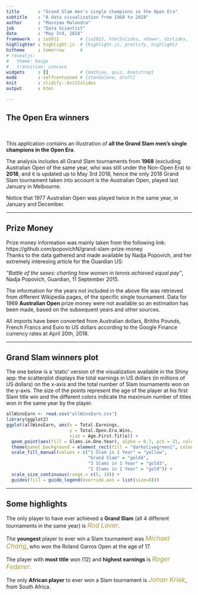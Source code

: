 ```yaml
---
title       : "Grand Slam men's single champions in the Open Era"
subtitle    : "A data visualization from 1968 to 2018"
author      : "Massimo Malandra"
job         : "Data Scientist"
date        : "May 3rd, 2018"
framework   : io2012        # {io2012, html5slides, shower, dzslides, ...}
highlighter : highlight.js  # {highlight.js, prettify, highlight}
hitheme     : tomorrow      # 
# revealjs:
#   theme: beige
#   transition: concave
widgets     : []            # {mathjax, quiz, bootstrap}
mode        : selfcontained # {standalone, draft}
knit        : slidify::knit2slides
output      : html

---
```


<style>

slides > slide {
    background: #F5FFFA;
}

.title-slide {
  background-color: #A2CD5A;
}

.title-slide hgroup > h1, 
.title-slide hgroup > h2 {
  color: #FFFFFF ;
}

em {
  font-style: italic
}

strong {
  font-weight: bold;
}

bigger {
  font-size: 125%;
  font-style: italic;
  color: #AA9A39;
   }

</style>


## The Open Era winners
<br/>

This application contains an illustration of <strong>all the Grand Slam men's single champions in the Open Era</strong>.
<br/>

The analysis includes all Grand Slam tournaments from <b>1968</b> (excluding Australian Open of the same year, who was still under the Non-Open Era) to <b>2018</b>, and it is updated up to May 3rd 2018, hence the only 2018 Grand Slam tournament taken into account is the Australian Open, played last January in Melbourne.
<br/>

Notice that 1977 Australian Open was played twice in the same year, in January and December.

---

## Prize Money

Prize money information was mainly taken from the following link:
<br/>
https://github.com/popovichN/grand-slam-prize-money
<br/>
Thanks to the data gathered and made available by Nadja Popovich, and her extremely interesing article for the Guardian US:
<br/>

<em>"Battle of the sexes: charting how women in tennis achieved equal pay"</em>, Nadja Popovich, Guardian, 11 September 2015.
<br/>

The information for the years not included in the above file was retrieved from different Wikipedia pages, of the specific single tournament.
Data for 1969 <b>Australian Open</b> prize money were not available so an estimation has been made, based on the subsequent years and other sources.
<br/>

All imports have been converted from Australian dollars, Britihs Pounds, French Francs and Euro to US dollars according to the Google Finance currency rates at April 20th, 2018.

---

## Grand Slam winners plot

The one below is a 'static' version of the visualization available in the Shiny app: the scatterplot displays the total earnings in US dollars (in millions of US dollars) on the x-axis and the total number of Slam tournaments won on the y-axis. The size of the points represent the age of the player at his first Slam title win and the different colors indicate the maximum number of titles won in the same year by the player.

```r
allWinsEarn <- read.csv("allWinsEarn.csv")
library(ggplot2)
ggplot(allWinsEarn, aes(x = Total.Earnings, 
                        y = Total.Open.Era.Wins,
                        size = Age.First.Title)) + 
  geom_point(aes(fill = Slams.in.One.Year), alpha = 0.7, pch = 21, color = "black") + 
  theme(panel.background = element_rect(fill = "darkolivegreen1", colour = "black")) + 
  scale_fill_manual(values = c("1 Slam in 1 Year" = "yellow", 
                               "Grand Slam" = "gold4", 
                               "3 Slams in 1 Year" = "gold3", 
                               "2 Slams in 1 Year" = "gold")) + 
  scale_size_continuous(range = c(5, 10)) + 
  guides(fill = guide_legend(override.aes = list(size=8)))
```

---

## Some highlights

The only player to have ever achieved a <b>Grand Slam</b> (all 4 different tournaments in the same year) is <bigger>Rod Laver</bigger>.
<br/>

The <b>youngest</b> player to ever win a Slam tournament was <bigger>Michael Chang</bigger>, who won the Roland Garros Open at the age of 17.
<br/>

The player with <b>most title</b> won (12) and <b>highest earnings</b> is <bigger>Roger Federer</bigger>.
<br/>

The only <b>African player</b> to ever won a Slam tournament is <bigger>Johan Kriek</bigger>, from South Africa.
